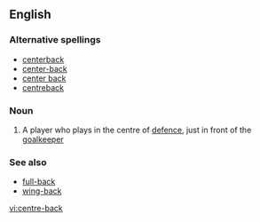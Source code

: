 ==English==

===Alternative spellings===
*[[centerback]]
*[[center-back]]
*[[center back]]
*[[centreback]]

===Noun===
{{en-noun|sg=[[centre]]-[[back]]}}

# {{soccer}} A player who plays in the centre of [[defence]], just in front of the [[goalkeeper]]

===See also===
*[[full-back]]
*[[wing-back]]

[[vi:centre-back]]